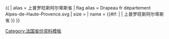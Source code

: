 {{ {{{1<noinclude>|country showdata</noinclude>}}}
| alias = 上普罗旺斯阿尔卑斯省
| flag alias = Drapeau fr département Alpes-de-Haute-Provence.svg
| size = {{{size|}}}
| name = {{#if: {{{name|}}} | {{{name|}}} | 上普罗旺斯阿尔卑斯省 }}
}}<noinclude>
[[Category:法国省份资料模板]]
</noinclude>